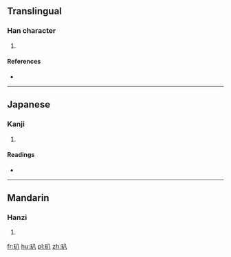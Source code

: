 ==Translingual==

===Han character===
{{Han char|rn=96|rad=玉|as=02|sn=6|four=|canj=一土金 (MGC), XX一土金 (XXMGC)}}

# {{defn|Han|sort=玉02}}

====References====
* {{Han ref|kx=0727.100|dkj=20833|dj=1139.060|hdz=21101.090|uh=7390|ud=29584}}

----

==Japanese==

===Kanji===
{{ja-kanji|grade=|rs=玉02}}

# {{defn|lang=ja|sort=玉02}}

====Readings====
* {{ja-readings|on=[[はつ]] (hatsu), [[はち]] (hachi)|kun=}}

----

==Mandarin==

===Hanzi===
{{cmn-hanzi|pin=[[bā]] ([[ba1]])|wg=pa<sup>1</sup>}}

# {{defn|lang=cmn|sort=玉02}}

[[fr:玐]]
[[hu:玐]]
[[pl:玐]]
[[zh:玐]]